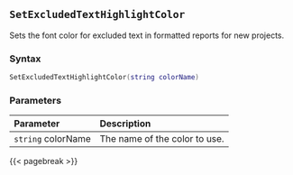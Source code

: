 ## `SetExcludedTextHighlightColor`

Sets the font color for excluded text in formatted reports for new projects.

### Syntax {-}

``` .lua
SetExcludedTextHighlightColor(string colorName)
```

### Parameters {-}

**Parameter** | **Description**
| :-- | :-- |
|`string` colorName | The name of the color to use. |

{{< pagebreak >}}